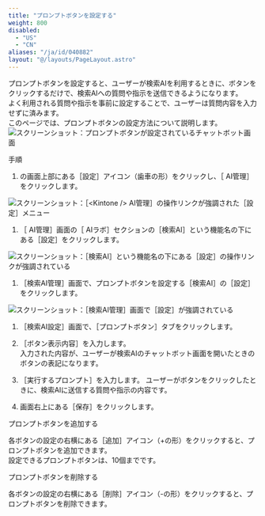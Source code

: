 ```yaml
---
title: "プロンプトボタンを設定する"
weight: 800
disabled:
  - "US"
  - "CN"
aliases: "/ja/id/040882"
layout: "@/layouts/PageLayout.astro"
---
```



プロンプトボタンを設定すると、ユーザーが検索AIを利用するときに、ボタンをクリックするだけで、検索AIへの質問や指示を送信できるようになります。  
よく利用される質問や指示を事前に設定することで、ユーザーは質問内容を入力せずに済みます。  
このページでは、プロンプトボタンの設定方法について説明します。  
<Img src="/k/kintone/img-ja/search_prefs_prompt_button_01.png" alt="スクリーンショット：プロンプトボタンが設定されているチャットボット画面" />

<Heading level={2} id="assist_settings_search_prefs_prompt_button_10">手順</Heading>

1. <Kintone />の画面上部にある［設定］アイコン（歯車の形）をクリックし、［<Kintone /> AI管理］をクリックします。  

<Img src="/k/kintone/img-ja/ai_enable_01.png" alt="スクリーンショット：［<Kintone /> AI管理］の操作リンクが強調された［設定］メニュー" />


1. ［<Kintone /> AI管理］画面の［<Kintone /> AIラボ］セクションの［検索AI］という機能名の下にある［設定］をクリックします。  

<Img src="/k/kintone/img-ja/assist_ceate_01.png" alt="スクリーンショット：［検索AI］という機能名の下にある［設定］の操作リンクが強調されている" />


1. ［検索AI管理］画面で、プロンプトボタンを設定する［検索AI］の［設定］をクリックします。  

<Img src="/k/kintone/img-ja/search_prefs_change_01.png" alt="スクリーンショット：［検索AI管理］画面で［設定］が強調されている" />


1. ［検索AI設定］画面で、［プロンプトボタン］タブをクリックします。

1. ［ボタン表示内容］を入力します。  
   入力された内容が、ユーザーが検索AIのチャットボット画面を開いたときのボタンの表記になります。

1. ［実行するプロンプト］を入力します。
   ユーザーがボタンをクリックしたときに、検索AIに送信する質問や指示の内容です。

1. 画面右上にある［保存］をクリックします。

<Heading level={2} id="assist_settings_search_prefs_prompt_button_20">プロンプトボタンを追加する</Heading>

各ボタンの設定の右横にある［追加］アイコン（+の形）をクリックすると、プロンプトボタンを追加できます。  
設定できるプロンプトボタンは、10個までです。

<Heading level={2} id="assist_settings_search_prefs_prompt_button_30">プロンプトボタンを削除する</Heading>

各ボタンの設定の右横にある［削除］アイコン（-の形）をクリックすると、プロンプトボタンを削除できます。
